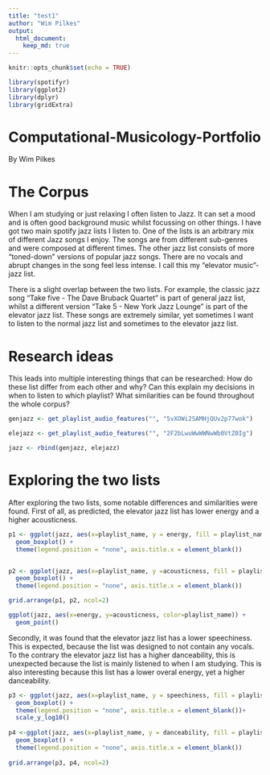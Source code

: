 ```yaml
---
title: "test1"
author: "Wim Pilkes"
output: 
  html_document: 
    keep_md: true 
---
```


```r
knitr::opts_chunk$set(echo = TRUE)
```


```r
library(spotifyr)
library(ggplot2)
library(dplyr)
library(gridExtra)
```



# Computational-Musicology-Portfolio
By Wim Pilkes


# The Corpus
When I am studying or just relaxing I often listen to Jazz. It can set a mood and is often good background music whilst focussing on other things. I have got two main spotify jazz lists I listen to.
One of the lists is an arbitrary mix of different Jazz songs I enjoy. The songs are from different sub-genres and were composed at different times. 
The other jazz list consists of more "toned-down" versions of popular jazz songs. There are no vocals and abrupt changes in the song feel less intense. I call this my "elevator music"-jazz list.

There is a slight overlap between the two lists. For example, the classic jazz song "Take five - The Dave Bruback Quartet" is part of general jazz list, whilst a different version "Take 5 - New York Jazz Lounge" is part of the elevator jazz list. These songs are extremely similar, yet sometimes I want to listen to the normal jazz list and sometimes to the elevator jazz list.

# Research ideas
This leads into multiple interesting things that can be researched:
How do these list differ from each other and why? Can this explain my decisions in when to listen to which playlist? What similarities can be found throughout the whole corpus?

```r
genjazz <- get_playlist_audio_features("", "5vXOWi2SAMHjQUv2p77wok")

elejazz <- get_playlist_audio_features("", "2F2bLwuWwWWNwWb0VtZ0Ig")

jazz <- rbind(genjazz, elejazz)


```


# Exploring the two lists

After exploring the two lists, some notable differences and similarities were found. First of all, as predicted, the elevator jazz list has lower energy and a higher acousticness.

```r
p1 <- ggplot(jazz, aes(x=playlist_name, y = energy, fill = playlist_name)) +
  geom_boxplot() + 
  theme(legend.position = "none", axis.title.x = element_blank())


p2 <- ggplot(jazz, aes(x=playlist_name, y =acousticness, fill = playlist_name)) +
  geom_boxplot() + 
  theme(legend.position = "none", axis.title.x = element_blank())

grid.arrange(p1, p2, ncol=2)

```

```r

ggplot(jazz, aes(x=energy, y=acousticness, color=playlist_name)) +
  geom_point() 

```



Secondly, it was found that the elevator jazz list has a lower speechiness. This is expected, because the list was designed to not contain any vocals. To the contrary the elevator jazz list has a higher danceability, this is unexpected because the list is mainly listened to when I am studying. This is also interesting because this list has a lower overal energy, yet a higher danceability. 

```r
p3 <- ggplot(jazz, aes(x=playlist_name, y = speechiness, fill = playlist_name)) +
  geom_boxplot() + 
  theme(legend.position = "none", axis.title.x = element_blank())+ 
  scale_y_log10()
  
p4 <-ggplot(jazz, aes(x=playlist_name, y = danceability, fill = playlist_name)) +
  geom_boxplot() + 
  theme(legend.position = "none", axis.title.x = element_blank())
  
grid.arrange(p3, p4, ncol=2)

```



